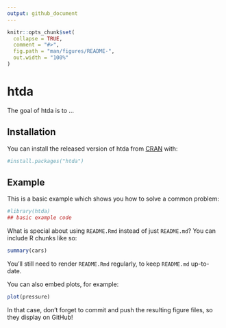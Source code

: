 ```yaml
---
output: github_document
---
```


<!-- README.md is generated from README.Rmd. Please edit that file -->

```r
knitr::opts_chunk$set(
  collapse = TRUE,
  comment = "#>",
  fig.path = "man/figures/README-",
  out.width = "100%"
)
```

# htda

<!-- badges: start -->
<!-- badges: end -->

The goal of htda is to ...

## Installation

You can install the released version of htda from [CRAN](https://CRAN.R-project.org) with:

``` r
#install.packages("htda")
```

## Example

This is a basic example which shows you how to solve a common problem:

```r
#library(htda)
## basic example code
```

What is special about using `README.Rmd` instead of just `README.md`? You can include R chunks like so:

```r
summary(cars)
```

You'll still need to render `README.Rmd` regularly, to keep `README.md` up-to-date.

You can also embed plots, for example:

```r
plot(pressure)
```

In that case, don't forget to commit and push the resulting figure files, so they display on GitHub!
